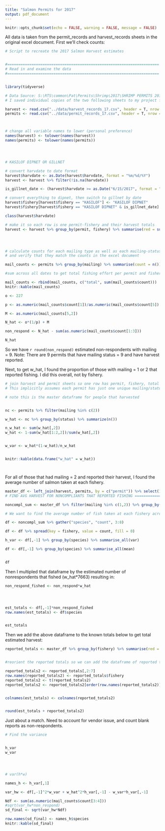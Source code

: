 ```yaml
---
title: "Salmon Permits for 2017"
output: pdf_document
---
```


```r
knitr::opts_chunk$set(echo = FALSE, warning = FALSE, message = FALSE)
```


All data is taken from the permit_records and harvest_records sheets in the original excel document. First we'll check counts:
```r
# Script to recreate the 2017 Salmon Harvest estimates


#=====================================================================
# Read in and examine the data
#=====================================================================


library(tidyverse)

# Data Source: S:\RTS\common\Pat\Permits\Shrimp\2017\SHRIMP PERMITS 2017.XLS
# I saved individual copies of the two following sheets to my project folder

harvest <- read.csv("../data/harvest_records_17.csv", header = T, nrow = 32187, stringsAsFactors = FALSE)
permits <- read.csv("../data/permit_records_17.csv", header = T, nrow = 29584)



# change all variable names to lower (personal preference)
names(harvest) <- tolower(names(harvest))
names(permits) <- tolower(names(permits))




# KASILOF DIPNET OR GILLNET

# convert harvdate to date format
harvest$harvdate <- as.Date(harvest$harvdate, format = "%m/%d/%Y")
harvest <- harvest %>% filter(!is.na(harvdate))

is_gillnet_date <- (harvest$harvdate >= as.Date("6/15/2017", format = "%m/%d/%Y")) & (harvest$harvdate <= as.Date("6/24/2017", format = "%m/%d/%Y"))

# convert everything to dipnet, then switch to gillnet by date
harvest$fishery[harvest$fishery == "KASILOF"] <- "KASILOF DIPNET"
harvest$fishery[harvest$fishery == "KASILOF DIPNET" & is_gillnet_date] <- "KASILOF GILLNET"

class(harvest$harvdate)

# make it so each row is one permit-fishery and their harvest totals
harvest <- harvest %>% group_by(permit, fishery) %>% summarise(red = sum(red), king = sum(king), coho = sum(coho), pink = sum(pink), chum = sum(chum), flounder = sum(flounder))




# calculate counts for each mailing type as well as each mailing-status combination
# and verify that they match the counts in the excel document

mail_counts <- permits %>% group_by(mailing) %>% summarise(count = n())

#sum across all dates to get total fishing effort per permit and fishery

mail_counts <- rbind(mail_counts, c("total", sum(mail_counts$count)))
knitr::kable(mail_counts)
```

```r

o <- 227

p <- as.numeric(mail_counts$count[1])/as.numeric(mail_counts$count[5])

M <- as.numeric(mail_counts[5,2])

N_hat <- o*(1/p) + M

non_respond <- N_hat - sum(as.numeric(mail_counts$count[1:3]))

N_hat
```


So we have `r round(non_respond)` estimated non-respondents with mailing = 9.
Note: There are 9 permits that have mailing status = 9 and have harvest reported.



Next, to get w_hat, I found the proportion of those with mailing = 1 or 2 that reported fishing. I did this overall, not by fishery.

```r

# join harvest and permit sheets so one row has permit, fishery, total harvest-per-species, as well as mailing and status
# This implicitly assumes each permit has just one unique mailing/status

# note this is the master dataframe for people that harvested


nc <- permits %>% filter(mailing %in% c(2))

w_hat <- nc %>% group_by(status) %>% summarize(n())

n_w_hat <- sum(w_hat[,2])
w_hat <- 1-sum(w_hat[1:2,2])/sum(w_hat[,2])


w_var <- w_hat*(1-w_hat)/n_w_hat


knitr::kable(data.frame("w_hat" = w_hat))




```

For all of those that had mailing = 2 and reported their harvest, I found the average number of salmon taken at each fishery. 

```r

master_df <- left_join(harvest, permits, by = c("permit")) %>% select(1:8, mailing, status)
# FIND AVG HARVEST FOR NONCOMPLIANTS THAT REPORTED FISHING ====================================

noncompl_sum <- master_df %>% filter(mailing %in% c(1,2)) %>% group_by(permit, fishery) %>% summarise(red = sum(red), king = sum(king), coho = sum(coho), pink = sum(pink), chum = sum(chum), flounder = sum(flounder))

# We want to find the average number of fish taken at each fishery across all permits. To do this we make permit-species the key, and counts at each fishery the values. By grouping by species, we end up averaging across all permits within a species.

df <- noncompl_sum %>% gather("species", "count", 3:8)

df <- df %>% spread(key = fishery, value = count, fill = 0)

h_var <- df[,-1] %>% group_by(species) %>% summarise_all(var)

df <- df[,-1] %>% group_by(species) %>% summarise_all(mean)


df
```


Then I multipled that dataframe by the estimated number of nonrespondents that fished (w_hat*7663) resulting in:

```r

non_respond_fished <- non_respond*w_hat




est_totals <- df[,-1]*non_respond_fished
row.names(est_totals) <- df$species


est_totals

```

Then we add the above dataframe to the known totals below to get total estimated harvest:
```r
reported_totals <- master_df %>% group_by(fishery) %>% summarise(red = sum(red), king = sum(king), coho = sum(coho), pink = sum(pink), chum = sum(chum), flounder = sum(flounder))


#reorient the reported totals so we can add the dataframe of reported total to the dataframe of estimated totals

reported_totals2 <- reported_totals[,2:7]
row.names(reported_totals2) <- reported_totals$fishery
reported_totals2 <- t(reported_totals2)
reported_totals2 <- reported_totals2[order(row.names(reported_totals2)),]


colnames(est_totals) <- colnames(reported_totals2)


round(est_totals + reported_totals2)
```

Just about a match. Need to account for vendor issue, and count blank reports as non-respondents.


```r
# Find the variance


h_var
w_var




# var(h*w) 

names_h <- h_var[,1]

var_hw <- df[,-1]^2*w_var + w_hat^2*h_var[,-1] - w_var*h_var[,-1]

Ndf <- sum(as.numeric(mail_counts$count[3:4]))
#sqrt(var_hw*non_respond)
sd_final <- sqrt(var_hw*Ndf)

row.names(sd_final) <- names_h$species
knitr::kable(sd_final) 
```

